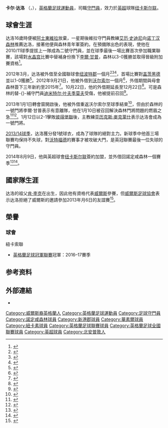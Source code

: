 {{noteTA
|G1=Football
|G2=FAcup
|G3=EPL
|T=zh-hans:卡尔·达洛; zh-hk:卡爾·達路 ; zh-tw:卡爾·達洛
|1=zh-hans:李·坎普;zh-hk:李爾·甘普;zh-tw:李·坎普;
|2=zh-hans:坎普;zh-hk:甘普;zh-tw:坎普;
|3=zh-hans:亚历克斯·麥克萊什; zh-hk:亞歷斯·麥利殊;
|4=zh-hans:卡尔·达洛; zh-hk:卡爾·達路 ; zh-tw:卡爾·達洛
}}
{{Infobox football biography
| name               = 卡爾·達路<br>''Karl Darlow''
| image              = Karl Darlow 2014.jpg
| image_size         = 250
| caption =
| fullname           = Karl Darlow<ref name="Professional retain list & free transfers 2012/13">{{Cite news |title=Professional retain list & free transfers 2012/13 |url=http://www.football-league.co.uk/staticFiles/4e/bd/0,,10794~179534,00.pdf |publisher=The Football League |format=PDF |date=18 May 2013 |page=22 |accessdate=23 June 2013 |deadurl=yes |archiveurl=https://web.archive.org/web/20131012034401/http://www.football-league.co.uk/staticFiles/4e/bd/0,,10794~179534,00.pdf |archivedate=2013-10-12 }}</ref>
| birth_date          = {{birth date and age|df=y|1990|10|08}}
| birth_place         = 英格蘭[[北安普顿|北安普顿]]
| height = {{height|ft=6|in=1}}<ref name="nffc profile">{{cite web|url=http://www.nottinghamforest.co.uk/team/player-profile/index.aspx?playerid=421911|title=Karl Darlow|publisher=Nottingham Forest F.C.|accessdate=30 June 2013|deadurl=yes|archiveurl=https://web.archive.org/web/20140307025218/http://www.nottinghamforest.co.uk/team/player-profile/index.aspx?playerid=421911|archivedate=2014年3月7日}}</ref>
| currentclub         = [[纽卡斯尔联足球俱乐部|纽卡斯尔联]]
| clubnumber          = 26
| position = [[守門員_(足球)|守門員]]
| youthyears1 = 1998–2006
| youthclubs1 = [[阿士東維拉足球會|阿士東維拉]]
| youthyears2 = 2006–2010
| youthclubs2 = [[诺丁汉森林足球俱乐部|诺丁汉森林]]
| years1              = 2010–2014
| clubs1              = [[诺丁汉森林足球俱乐部|诺丁汉森林]]
| caps1               = 64
| goals1              = 0
| years2 = 2012
| clubs2 = → [[纽波特郡足球俱乐部|纽波特郡]]
| caps2 = 8
| goals2 = 0
| years3 = 2012
| clubs3 = → [[沃尔索尔足球俱乐部|沃尔索尔]]
| caps3 = 7
| goals3 = 0
| years4 = 2013
| clubs4 = → [[沃尔索尔足球俱乐部|沃尔索尔]]
| caps4 = 2
| goals4 = 0
| years5              = 2014–
| clubs5              = [[纽卡斯尔联足球俱乐部|纽卡斯尔联]]
| caps5               = 57
| goals5              = 0
| years6             = 2014–2015
| clubs6              = → [[诺丁汉森林足球俱乐部|诺丁汉森林]]
| caps6               = 42
| goals6              = 0
| nationalyears1=
| nationalteam1=
| nationalcaps1=
| nationalgoals1=
| club-update =  2020年10月3日
| nationalteam-update=
}}

'''卡尔·达洛''' （{{lang-en|'''Karl Darlow'''}}，{{bd|1990年|10月8日|catIdx=F}}），[[英格蘭|英格蘭]][[足球|足球]][[運動員|運動員]]，司職[[守門員_(足球)|守門員]]，效力於[[英超|英超]]球隊[[纽卡斯尔联足球俱乐部|纽卡斯尔联]]。

==球會生涯==
达洛16歲時便被[[阿士東維拉足球會|阿士東維拉]]放棄，一星期後維拉守門員教練[[艾历·史迪尼|艾历·史迪尼]]向[[诺丁汉森林足球俱乐部|诺丁汉森林]]推薦达洛，接著他便與森林青年軍簽約。在預備隊出色的表現，使他在2010/11球季提拔上一隊成為二號守門員，並在球季最後一場比賽首次參加職業聯賽，該場對[[水晶宫足球俱乐部|水晶宫]]比賽中替補身份換下[[李爾·甘普|李爾·甘普]]，森林以3-0獲勝並取得晉級附加賽資格<ref>{{cite news|title=Crystal Palace 0–3 Nott'm Forest|url=http://www.bbc.co.uk/sport/0/football/13247240|publisher=BBC|work=BBC Sport|date=7 May 2011|accessdate=13 March 2012|archive-date=2016-01-14|archive-url=https://web.archive.org/web/20160114142448/http://www.bbc.co.uk/sport/0/football/13247240|dead-url=no}}</ref>。

2012年3月，达洛被外借至全國聯球會[[纽波特郡足球俱乐部|纽波特郡]]一個月<ref>{{cite news|title=Newport County sign young keeper Karl Darlow|date=8 March 2012|accessdate=13 March 2012|url=http://www.bbc.co.uk/sport/0/football/17306918|publisher=BBC|work=BBC Sport}}</ref><ref>{{cite news|title=Potter Leaves|url=http://www.newport-county.co.uk/news/posts/page179.html|publisher=Newport County A.F.C.|work=newport-county.co.uk|date=8 March 2012|accessdate=13 March 2012|first=Chris|last=Blight|deadurl=yes|archiveurl=https://archive.is/20120910001627/http://www.newport-county.co.uk/news/posts/page179.html|archivedate=2012年9月10日}}</ref><ref>{{cite news|title=New-Port of Call For Karl|url=http://www.nottinghamforest.co.uk/page/NewsDetail/0,,10308~2641925,00.html|date=9 March 2012|accessdate=13 March 2012|publisher=Nottingham Forest F.C.|work=nottinghamforest.co.uk|deadurl=yes|archiveurl=https://web.archive.org/web/20120312132430/http://www.nottinghamforest.co.uk/page/NewsDetail/0,,10308~2641925,00.html|archivedate=2012年3月12日}}</ref>，首場比賽對[[盖茨黑德足球俱乐部|盖茨黑德]]並以1-0獲勝<ref>{{cite news|title=Newport County AFC V Gateshead|url=http://www.newport-county.co.uk/fixtures/yes/page21.html|date=31 March 2012|accessdate=16 April 2012|publisher=Newport County A.F.C.|work=newport-county.co.uk}}{{dead link|date=2017年11月 |bot=InternetArchiveBot |fix-attempted=yes }}</ref>。2012年9月21日，他被外借到[[沃尔索尔足球俱乐部|沃尔索尔]]一個月<ref>{{cite news|title=Karl Heads Out|url=http://www.nottinghamforest.co.uk/news/article/karl-heads-out-380376.aspx|publisher=Nottingham Forest F.C.|work=nottinghamforest.co.uk|date=21 September 2012|accessdate=21 September 2012|first=Fraser|last=Nicholson|archive-date=2016-03-03|archive-url=https://web.archive.org/web/20160303215850/http://www.nottinghamforest.co.uk/news/article/karl-heads-out-380376.aspx|dead-url=no}}</ref>，外借期間與母會森林簽下三年新約至2015年<ref>{{cite news|title=New Deal for Darlow|url=http://www.nottinghamforest.co.uk/news/article/new-deal-for-darlow-410567.aspx|publisher=Nottingham Forest F.C.|work=nottinghamforest.co.uk|date=5 October 2012|accessdate=5 October 2012|first=Nick|last=Richardson|archive-date=2016-03-04|archive-url=https://web.archive.org/web/20160304053620/http://www.nottinghamforest.co.uk/news/article/new-deal-for-darlow-410567.aspx|dead-url=no}}</ref>。10月22日，他的外借期延長至12月22日<ref>{{cite news|title=Karl's Staying With Walsall|url=http://www.nottinghamforest.co.uk/news/article/karls-staying-with-walsall-438733.aspx|date=22 October 2012|accessdate=25 October 2012|publisher=Nottingham Forest F.C.|work=nottinghamforest.co.uk|first=Fraser|last=Nicholson|archive-date=2016-03-04|archive-url=https://web.archive.org/web/20160304060657/http://www.nottinghamforest.co.uk/news/article/karls-staying-with-walsall-438733.aspx|dead-url=no}}</ref>。可是森林的替-{}-補守門員[[迪米特尔·叶夫季莫夫|迪米特尔·叶夫季莫夫]]受傷，他被提前召回<ref>{{cite news|title=Nottingham Forest recall Karl Darlow from Walsall|url=http://www.bbc.co.uk/sport/0/football/20103173|work=BBC Sport|publisher=BBC|date=26 October 2012|accessdate=27 October 2012|archive-date=2012-10-30|archive-url=https://web.archive.org/web/20121030091513/http://www.bbc.co.uk/sport/0/football/20103173|dead-url=no}}</ref>。

2013年1月1日轉會窗開啟後，他被外借重返沃尔索尔至球季結束<ref>{{cite news|url=http://www.bbc.co.uk/sport/0/football-20882815|title=Walsall re-sign Nottingham Forest keeper on loan|publisher=BBC Sport|accessdate=1 January 2013|date=1 January 2013|archive-date=2013-04-20|archive-url=https://archive.today/20130420021857/http://www.bbc.co.uk/sport/0/football-20882815|dead-url=no}}</ref>，但由於森林的一號門將李爾·甘普表示有意離隊，他在1月10日被召回解決森林門將問題的燃眉之急<ref>{{cite news|url=http://www.bbc.co.uk/sport/0/football/20933293|title=Nottingham Forest recall Karl Darlow from Walsall again|publisher=BBC Sport|accessdate=1 January 2013|date=10 January 2013|archive-date=2013-01-13|archive-url=https://web.archive.org/web/20130113022436/http://www.bbc.co.uk/sport/0/football/20933293|dead-url=no}}</ref><ref>{{cite news|url=http://www.bbc.co.uk/sport/0/football/20973585|title=Lee Camp: Nottingham Forest will let goalkeeper leave|publisher=BBC Sport|accessdate=10 January 2013|date=10 January 2013|archive-date=2013-01-13|archive-url=https://web.archive.org/web/20130113015734/http://www.bbc.co.uk/sport/0/football/20973585|dead-url=no}}</ref>。1月12日以2-1擊敗[[彼得伯勒联足球俱乐部|彼得堡聯]]後，主教練[[亚历克斯·麥克萊什|亚历克斯·麥克萊什]]表示达洛會成為一號門將。
 
[[諾定咸森林2013年至2014年球季|2013/14球季]]，达洛獲分發1號球衣，成為了球隊的絕對主力。新球季中他首三場聯賽均保持不失球，對[[沃特福德足球俱乐部|沃特福德]]的賽事才被攻破大門，是英冠聯賽最後一位失球的守門員。

2014年8月9日，他與英超球會[[纽卡斯尔联足球俱乐部|纽卡斯尔联]]簽約加盟，並外借回諾定咸森林一個賽季<ref>{{cite web|last1=Marshall|first1=Anthony|title=United Complete Lascelles And Darlow Deal|url=http://www.nufc.co.uk/articles/20140809/united-complete-lascelles-and-darlow-deal_2281670_4055609|publisher=Newcastle United F.C.|accessdate=9 August 2014|date=9 August 2014|archive-date=2016-11-16|archive-url=https://web.archive.org/web/20161116051403/http://www.nufc.co.uk/articles/20140809/united-complete-lascelles-and-darlow-deal_2281670_4055609/|dead-url=no}}</ref><ref>{{cite web|title=Magpies swoop for Jamaal and Karl|url=http://www.nottinghamforest.co.uk/news/article/magpies-swoop-for-jamaal-and-karl-1802814.aspx|publisher=Nottingham Forest F.C.|accessdate=9 August 2014|date=9 August 2014|archive-date=2016-03-24|archive-url=https://web.archive.org/web/20160324055217/http://www.nottinghamforest.co.uk/news/article/magpies-swoop-for-jamaal-and-karl-1802814.aspx|dead-url=no}}</ref>。

==國家隊生涯== 
达洛的祖父[[肯·李克|肯·李克]]在{{link-en|因西比盧|Ynysybwl}}出生，因此他有資格代表[[威爾斯足球代表隊|威爾斯]]參賽，但[[威爾斯足球協會|威爾斯足球協會]]表示达洛拒絕了威爾斯的邀請參加2013年月6日的友誼賽<ref>{{Cite web |url=http://www.southwalesargus.co.uk/sport/football/newportcounty/10214301.Ex_County_stopper_Karl_Darlow_is_latest_to_say_no_to_a_Wales_call_up/ |title=Darlow declines Wales invitation |access-date=2014-06-07 |archive-date=2019-03-28 |archive-url=https://web.archive.org/web/20190328120324/https://www.southwalesargus.co.uk/sport/football/newportcounty/10214301.Ex_County_stopper_Karl_Darlow_is_latest_to_say_no_to_a_Wales_call_up/ |dead-url=no }}</ref>。

== 榮譽 ==
=== 球會 ===
;{{flagicon|ENG}} 紐卡索聯
* [[英格蘭足球冠軍聯賽|英格蘭足球冠軍聯賽]]冠軍：2016–17賽季


==参考资料==
{{reflist}}

==外部連結 ==
* {{soccerbase|id=50949|name=卡尔·达洛}}

{{纽卡斯尔联球员名单}}

{{DEFAULTSORT:Darlow, Karl}}
[[Category:威爾斯裔英格蘭人|Category:威爾斯裔英格蘭人]]
[[Category:英格蘭足球運動員|Category:英格蘭足球運動員]]
[[Category:足球守門員|Category:足球守門員]]
[[Category:諾定咸森林球員|Category:諾定咸森林球員]]
[[Category:新港郡球員|Category:新港郡球員]]
[[Category:華素爾球員|Category:華素爾球員]]
[[Category:紐卡素球員|Category:紐卡素球員]]
[[Category:英格蘭足球聯賽球員|Category:英格蘭足球聯賽球員]]
[[Category:英格蘭足球全國聯賽球員|Category:英格蘭足球全國聯賽球員]]
[[Category:英超球員|Category:英超球員]]
[[Category:北安普敦人|Category:北安普敦人]]